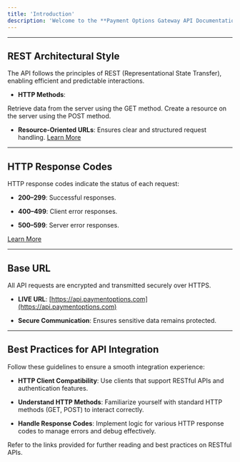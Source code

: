 ```yaml
---
title: 'Introduction'
description: 'Welcome to the **Payment Options Gateway API Documentation**. This API enables users to integrate payment processing capabilities into their applications, ensuring secure, reliable, and efficient handling of transactions. Designed using the RESTful architectural style, it provides flexibility, scalability, and simplicity in communication with Payment Options Gateway systems.'
---
```


***

## **REST Architectural Style**

The API follows the principles of REST (Representational State Transfer), enabling efficient and predictable interactions.

* **HTTP Methods**:

<CardGroup>
  <Card title="GET Method" icon="arrow-up-right-from-square" href="https://developer.mozilla.org/en-US/docs/Web/HTTP/Methods/GET">
    Retrieve data from the server using the GET method.
  </Card>
  <Card title="POST Method" icon="circle-plus" href="https://developer.mozilla.org/en-US/docs/Web/HTTP/Methods/POST">
    Create a resource on the server using the POST method.
  </Card>
</CardGroup>

* **Resource-Oriented URLs**: Ensures clear and structured request handling.
  [Learn More](https://en.wikipedia.org/wiki/REST)

***

## **HTTP Response Codes**

HTTP response codes indicate the status of each request:

* **200–299**: Successful responses.

* **400–499**: Client error responses.

* **500–599**: Server error responses.

[Learn More](https://developer.mozilla.org/en-US/docs/Web/HTTP/Status)

***

## **Base URL**

All API requests are encrypted and transmitted securely over HTTPS.

* **LIVE URL**: [https://api.paymentoptions.com](https://api.paymentoptions.com)

* **Secure Communication**: Ensures sensitive data remains protected.

***

## **Best Practices for API Integration**

Follow these guidelines to ensure a smooth integration experience:

* **HTTP Client Compatibility**: Use clients that support RESTful APIs and authentication features.

* **Understand HTTP Methods**: Familiarize yourself with standard HTTP methods (GET, POST) to interact correctly.

* **Handle Response Codes**: Implement logic for various HTTP response codes to manage errors and debug effectively.

<Note>
  Refer to the links provided for further reading and best practices on RESTful APIs.
</Note>
